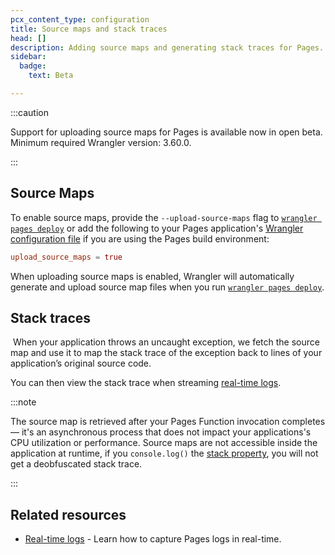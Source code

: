 ```yaml
---
pcx_content_type: configuration
title: Source maps and stack traces
head: []
description: Adding source maps and generating stack traces for Pages.
sidebar:
  badge:
    text: Beta

---
```



<Render file="source-maps" product="workers" />

:::caution


Support for uploading source maps for Pages is available now in open beta. Minimum required Wrangler version: 3.60.0.


:::

## Source Maps

To enable source maps, provide the `--upload-source-maps` flag to [`wrangler pages deploy`](/workers/wrangler/commands/#deploy-1) or add the following to your Pages application's [Wrangler configuration file](/pages/functions/wrangler-configuration/) if you are using the Pages build environment:

<WranglerConfig>

```toml
upload_source_maps = true
```

</WranglerConfig>

When uploading source maps is enabled, Wrangler will automatically generate and upload source map files when you run [`wrangler pages deploy`](/workers/wrangler/commands/#deploy-1).

## Stack traces

​​
When your application throws an uncaught exception, we fetch the source map and use it to map the stack trace of the exception back to lines of your application’s original source code.

You can then view the stack trace when streaming [real-time logs](/pages/functions/debugging-and-logging/).

:::note


The source map is retrieved after your Pages Function invocation completes — it's an asynchronous process that does not impact your applications's CPU utilization or performance. Source maps are not accessible inside the application at runtime, if you `console.log()` the [stack property](https://developer.mozilla.org/en-US/docs/Web/JavaScript/Reference/Global_Objects/Error/stack), you will not get a deobfuscated stack trace.


:::

## Related resources

* [Real-time logs](/pages/functions/debugging-and-logging/) - Learn how to capture Pages logs in real-time.
